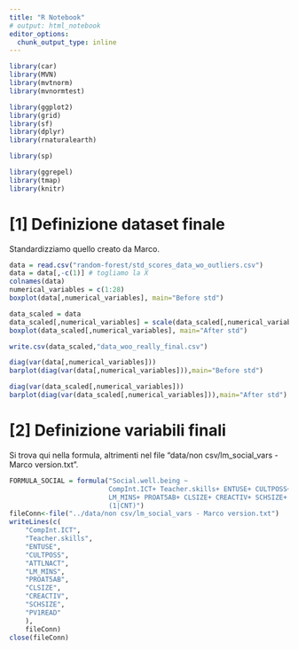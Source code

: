 ```yaml
---
title: "R Notebook"
# output: html_notebook
editor_options:
  chunk_output_type: inline
---
```


```r
library(car)
library(MVN)
library(mvtnorm)
library(mvnormtest)

library(ggplot2)
library(grid)
library(sf)
library(dplyr)
library(rnaturalearth)

library(sp)

library(ggrepel)
library(tmap)
library(knitr)

```


# [1] Definizione dataset finale
Standardizziamo quello creato da Marco.

```r
data = read.csv("random-forest/std_scores_data_wo_outliers.csv")
data = data[,-c(1)] # togliamo la X
colnames(data)
numerical_variables = c(1:28)
boxplot(data[,numerical_variables], main="Before std")

data_scaled = data
data_scaled[,numerical_variables] = scale(data_scaled[,numerical_variables])
boxplot(data_scaled[,numerical_variables], main="After std")

write.csv(data_scaled,"data_woo_really_final.csv")
```


```r
diag(var(data[,numerical_variables]))
barplot(diag(var(data[,numerical_variables])),main="Before std")

diag(var(data_scaled[,numerical_variables]))
barplot(diag(var(data_scaled[,numerical_variables])),main="After std")
```


# [2] Definizione variabili finali
Si trova qui nella formula, altrimenti nel file "data/non csv/lm_social_vars - Marco version.txt".
```r
FORMULA_SOCIAL = formula("Social.well.being ~
						 CompInt.ICT+ Teacher.skills+ ENTUSE+ CULTPOSS+ ATTLNACT+ 
						 LM_MINS+ PROAT5AB+ CLSIZE+ CREACTIV+ SCHSIZE+ PV1READ+ 
						 (1|CNT)")
fileConn<-file("../data/non csv/lm_social_vars - Marco version.txt")
writeLines(c(
	"CompInt.ICT",
	"Teacher.skills",
	"ENTUSE",
	"CULTPOSS",
	"ATTLNACT",
	"LM_MINS",
	"PROAT5AB",
	"CLSIZE",
	"CREACTIV",
	"SCHSIZE",
	"PV1READ"
	), 
	fileConn)
close(fileConn)

```








